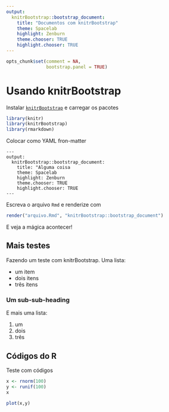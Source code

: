 ```yaml
---
output:
  knitrBootstrap::bootstrap_document:
    title: "Documentos com knitrBootstrap"
    theme: Spacelab
    highlight: Zenburn
    theme.chooser: TRUE
    highlight.chooser: TRUE
---
```


```r
opts_chunk$set(comment = NA,
               bootstrap.panel = TRUE)
```

# Usando knitrBootstrap

Instalar [`knitrBootstrap`](https://github.com/jimhester/knitrBootstrap)
e carregar os pacotes

```r
library(knitr)
library(knitrBootstrap)
library(rmarkdown)
```

Colocar como YAML fron-matter

```
---
output:
  knitrBootstrap::bootstrap_document:
    title: "Alguma coisa
    theme: Spacelab
    highlight: Zenburn
    theme.chooser: TRUE
    highlight.chooser: TRUE
---
```

Escreva o arquivo `Rmd` e renderize com

```r
render("arquivo.Rmd", "knitrBootstrap::bootstrap_document")
```

E veja a mágica acontecer!

## Mais testes

Fazendo um teste com knitrBootstrap. Uma lista:

* um item
* dois itens
* três itens

### Um sub-sub-heading

E mais uma lista:

1. um
2. dois
3. três

## Códigos do R

Teste com códigos

```r
x <- rnorm(100)
y <- runif(100)
x
```

```r
plot(x,y)
```
